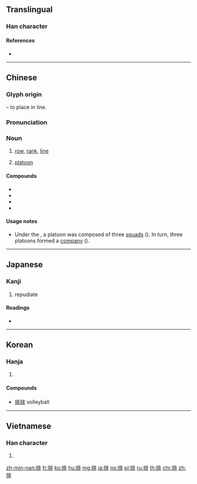 ==Translingual==
{{stroke order|strokes=11}}

===Han character===
{{Han char|rn=64|rad=手|as=08|sn=11|four=51011|canj=QLMY|ids=⿰扌非}}

====References====
* {{Han ref|kx=0437.130|dkj=12256|dj=0787.030|hdz=31895.030|uh=6392|ud=25490|bh=B1C6|bd=45510}}

----

==Chinese==
{{zh-forms}}

===Glyph origin===
{{Han etym}}
{{Han compound|手|alt1=扌|t1=hand|非|ls=psc|c1=s|c2=p}} – to place in line.

===Pronunciation===
{{zh-pron
|m=pái
|c=paai4
|mn=pâi
|mc=y
|oc=y
|ma=y
|cat=n
}}

===Noun===
{{zh-noun}}

# [[row]], [[rank]], [[line]]
# {{lb|zh|military}} [[platoon]]

====Compounds====
* {{zh-l|排隊|tr=páiduì}}
* {{zh-l|排球|páiqiú|volleyball}}
* {{zh-l|排簫|tr=páixiāo}}
* {{zh-l|排泄|tr=páixiè}}

====Usage notes====
* {{sense|military}} Under the {{w|National Revolutionary Army}}, a platoon was composed of three [[squad]]s ({{zh-l|班}}). In turn, three platoons formed a [[company]] ({{zh-l|連}}).

----

==Japanese==

===Kanji===
{{ja-kanji|grade=c|rs=手08}}

# repudiate

====Readings====
* {{ja-readings|goon=[[べ]] (be) {{non-joyo-reading}}|kanon=[[はい]] (hai)|kun=[[おしひらく]] (oshihiraku), [[つらねる]] (tsuraneru)}}

----

==Korean==

===Hanja===
{{ko-hanja|hangeul=배|eumhun=|rv=bae|mr=pae|y=pay}}

# {{defn|lang=ko|sort=手08}}

====Compounds====
* [[排球]] volleyball

----

==Vietnamese==

===Han character===
{{vi-hantu|[[bài]], [[bai]], [[bày]], [[bời]], [[bay]], [[bầy]], [[vài]], [[vời]]|rs=手08}}

# {{defn|lang=vi|sort=手08}}

[[zh-min-nan:排]]
[[fr:排]]
[[ko:排]]
[[hu:排]]
[[mg:排]]
[[ja:排]]
[[no:排]]
[[pl:排]]
[[ru:排]]
[[th:排]]
[[chr:排]]
[[zh:排]]